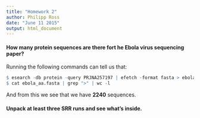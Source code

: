 ```yaml
---
title: "Homework 2"
author: Philipp Ross
date: "June 11 2015"
output: html_document
---
```


#### How many protein sequences are there fort he Ebola virus sequencing paper?

Running the following commands can tell us that:
``` r
$ esearch -db protein -query PRJNA257197 | efetch -format fasta > ebola_aa.fasta
$ cat ebola_aa.fasta | grep ">" | wc -l
```

And from this we see that we have **2240** sequences.

#### Unpack at least three SRR runs and see what's inside.



